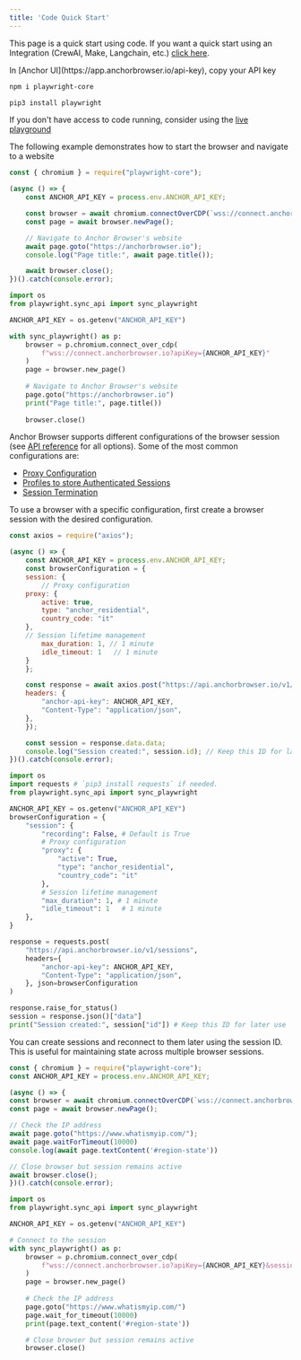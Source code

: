 ```yaml
---
title: 'Code Quick Start'
---
```


This page is a quick start using code. If you want a quick start using an Integration (CrewAI, Make, Langchain, etc.) [click here](/quickstart/use-via-api).

<Steps>
<Step title="Fetch API Key">
In [Anchor UI](https://app.anchorbrowser.io/api-key), copy your API key
</Step>
<Step title="Install playwright">

<CodeGroup>

```bash node.js
npm i playwright-core
```

```bash python
pip3 install playwright
```

</CodeGroup>
</Step>
<Step title="Run sample code">

If you don't have access to code running, consider using the [live playground](https://app.anchorbrowser.io/playground)

The following example demonstrates how to start the browser and navigate to a website

<CodeGroup>

```javascript node.js
const { chromium } = require("playwright-core");

(async () => {
    const ANCHOR_API_KEY = process.env.ANCHOR_API_KEY;

    const browser = await chromium.connectOverCDP(`wss://connect.anchorbrowser.io?apiKey=${ANCHOR_API_KEY}`);
    const page = await browser.newPage();

    // Navigate to Anchor Browser's website
    await page.goto("https://anchorbrowser.io");
    console.log("Page title:", await page.title());

    await browser.close();
})().catch(console.error);
```

```python python
import os
from playwright.sync_api import sync_playwright

ANCHOR_API_KEY = os.getenv("ANCHOR_API_KEY")

with sync_playwright() as p:
    browser = p.chromium.connect_over_cdp(
        f"wss://connect.anchorbrowser.io?apiKey={ANCHOR_API_KEY}"
    )
    page = browser.new_page()
    
    # Navigate to Anchor Browser's website
    page.goto("https://anchorbrowser.io")
    print("Page title:", page.title())
    
    browser.close()
```

</CodeGroup>
</Step>

<Step title="Alter the browser configuration">

Anchor Browser supports different configurations of the browser session (see [API reference](/api-reference/sessions/create-session) for all options).
Some of the most common configurations are:
 -  [Proxy Configuration](/advanced/proxy)
 -  [Profiles to store Authenticated Sessions](/essentials/authentication-and-identity)
 -  [Session Termination](/advanced/session-termination)

To use a browser with a specific configuration, first create a browser session with the desired configuration.

<CodeGroup>

```javascript node.js
const axios = require("axios");

(async () => {
    const ANCHOR_API_KEY = process.env.ANCHOR_API_KEY;
    const browserConfiguration = {
    session: {
        // Proxy configuration
    proxy: {
        active: true,
        type: "anchor_residential",
        country_code: "it"
    },
    // Session lifetime management
        max_duration: 1, // 1 minute
        idle_timeout: 1   // 1 minute
    }
    };

    const response = await axios.post("https://api.anchorbrowser.io/v1/sessions", browserConfiguration, {
    headers: {
        "anchor-api-key": ANCHOR_API_KEY,
        "Content-Type": "application/json",
    },
    });

    const session = response.data.data;
    console.log("Session created:", session.id); // Keep this ID for later use
})().catch(console.error);
```

```python python
import os
import requests # `pip3 install requests` if needed.
from playwright.sync_api import sync_playwright

ANCHOR_API_KEY = os.getenv("ANCHOR_API_KEY")
browserConfiguration = {
    "session": {
        "recording": False, # Default is True
        # Proxy configuration
        "proxy": {
            "active": True,
            "type": "anchor_residential",
            "country_code": "it"
        },
        # Session lifetime management
        "max_duration": 1, # 1 minute
        "idle_timeout": 1   # 1 minute
    },
}

response = requests.post(
    "https://api.anchorbrowser.io/v1/sessions",
    headers={
        "anchor-api-key": ANCHOR_API_KEY,
        "Content-Type": "application/json",
    }, json=browserConfiguration
)

response.raise_for_status()
session = response.json()["data"]
print("Session created:", session["id"]) # Keep this ID for later use

```

</CodeGroup>
</Step>

<Step title="Session generation and reconnection">

You can create sessions and reconnect to them later using the session ID. This is useful for maintaining state across multiple browser sessions.

<CodeGroup>

```javascript node.js
const { chromium } = require("playwright-core");
const ANCHOR_API_KEY = process.env.ANCHOR_API_KEY;

(async () => {
const browser = await chromium.connectOverCDP(`wss://connect.anchorbrowser.io?apiKey=${ANCHOR_API_KEY}&sessionId=${sessionId}`);
const page = await browser.newPage();

// Check the IP address
await page.goto("https://www.whatismyip.com/");
await page.waitForTimeout(10000)
console.log(await page.textContent('#region-state'))

// Close browser but session remains active
await browser.close();
})().catch(console.error); 
```

```python python
import os
from playwright.sync_api import sync_playwright

ANCHOR_API_KEY = os.getenv("ANCHOR_API_KEY")

# Connect to the session
with sync_playwright() as p:
    browser = p.chromium.connect_over_cdp(
        f"wss://connect.anchorbrowser.io?apiKey={ANCHOR_API_KEY}&sessionId={session['id']}"
    )
    page = browser.new_page()
    
    # Check the IP address
    page.goto("https://www.whatismyip.com/")
    page.wait_for_timeout(10000)
    print(page.text_content('#region-state'))

    # Close browser but session remains active
    browser.close()

```

</CodeGroup>
</Step>
</Steps>
